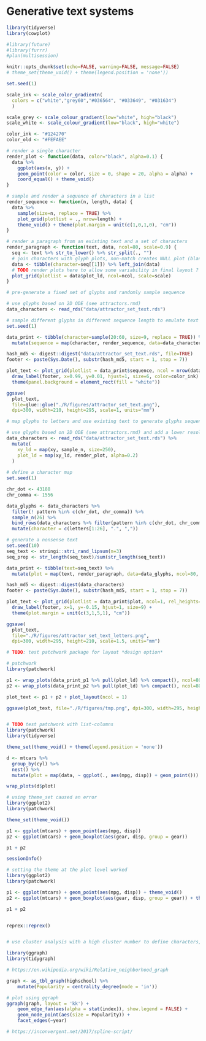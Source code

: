 
# Generative text systems 


```r
library(tidyverse)
library(cowplot)

#library(future)
#library(furrr)
#plan(multisession)

knitr::opts_chunk$set(echo=FALSE, warning=FALSE, message=FALSE)
# theme_set(theme_void() + theme(legend.position = 'none'))

set.seed(1)

scale_ink <- scale_color_gradientn(
  colors = c("white","grey60","#036564", "#033649", "#031634")
  )

scale_grey <- scale_colour_gradient(low="white", high="black")
scale_white <- scale_colour_gradient(low="black", high="white")

color_ink <- "#124270"
color_old <- "#FEFAEE"

```

```r

# render a single character
render_plot <- function(data, color="black", alpha=0.1) {
  data %>%
    ggplot(aes(x, y)) +
    geom_point(color = color, size = 0, shape = 20, alpha = alpha) +
    coord_equal() + theme_void()
}

# sample and render a sequence of characters in a list
render_sequence <- function(n, length, data) {
  data %>%
    sample(size=n, replace = TRUE) %>% 
    plot_grid(plotlist = ., nrow=length) + 
    theme_void() + theme(plot.margin = unit(c(1,0,1,0), "cm")) 
}

# render a paragraph from an existing text and a set of characters
render_paragraph <- function(text, data, ncol=80, scale=0.9) {
  seq <- text %>% str_to_lower() %>% str_split(., "") 
  # join characters with glyph plots, non-match creates NULL plot (blank space with cowplot)
  data <- tibble(character=seq[[1]]) %>% left_join(data) 
  # TODO render plots here to allow some variability in final layout ?
  plot_grid(plotlist = data$plot_ld, ncol=ncol, scale=scale)
}
```

```r
# pre-generate a fixed set of glyphs and randomly sample sequence

# use glyphs based on 2D ODE (see attractors.rmd)
data_characters <- read_rds("data/attractor_set_text.rds")

# sample different glyphs in different sequence length to emulate text
set.seed(1)

data_print <- tibble(character=sample(20:60, size=9, replace = TRUE)) %>% 
  mutate(sequence = map(character, render_sequence, data=data_characters$plot, length=60))

hash_md5 <- digest::digest("data/attractor_set_text.rds", file=TRUE)
footer <- paste(Sys.Date(), substr(hash_md5, start = 1, stop = 7))

plot_text <- plot_grid(plotlist = data_print$sequence, ncol = nrow(data_print)) + 
  draw_label(footer, x=0.99, y=0.01, hjust=1, size=6, color=color_ink) +
  theme(panel.background = element_rect(fill = "white"))

ggsave(
  plot_text,
  file=glue::glue("./R/figures/attractor_set_text.png"),
  dpi=300, width=210, height=295, scale=1, units="mm")

```

```r
# map glyphs to letters and use existing text to generate glyphs sequence

# use glyphs based on 2D ODE (see attractors.rmd) and add a lower resolution
data_characters <- read_rds("data/attractor_set_text.rds") %>% 
  mutate(
    xy_ld = map(xy, sample_n, size=250),
    plot_ld = map(xy_ld, render_plot, alpha=0.2)
  )
  
# define a character map
set.seed(1)

chr_dot <- 43188
chr_comma <- 1556

data_glyphs <- data_characters %>% 
  filter(! pattern %in% c(chr_dot, chr_comma)) %>% 
  sample_n(26) %>% 
  bind_rows(data_characters %>% filter(pattern %in% c(chr_dot, chr_comma))) %>%
  mutate(character = c(letters[1:26], ".", ","))

# generate a nonsense text
set.seed(10)
seq_text <- stringi::stri_rand_lipsum(n=3)
seq_prop <- str_length(seq_text)/sum(str_length(seq_text))

data_print <- tibble(text=seq_text) %>% 
  mutate(plot = map(text, render_paragraph, data=data_glyphs, ncol=80, scale=1))

hash_md5 <- digest::digest(data_characters)
footer <- paste(Sys.Date(), substr(hash_md5, start = 1, stop = 7))

plot_text <- plot_grid(plotlist = data_print$plot, ncol=1, rel_heights=c(seq_prop)) +
  draw_label(footer, x=1, y=-0.15, hjust=1, size=9) +
  theme(plot.margin = unit(c(3,1,5,1), "cm")) 

ggsave(
  plot_text,
  file="./R/figures/attractor_set_text_letters.png",
  dpi=300, width=295, height=210, scale=1.5, units="mm")

# TODO: test patchwork package for layout *design option*
```

```r
# patchwork
library(patchwork)

p1 <- wrap_plots(data_print_p1 %>% pull(plot_ld) %>% compact(), ncol=80)
p2 <- wrap_plots(data_print_p2 %>% pull(plot_ld) %>% compact(), ncol=80)

plot_text <- p1 + p2 + plot_layout(ncol = 1)

ggsave(plot_text, file="./R/figures/tmp.png", dpi=300, width=295, height=210, scale=1, units="mm")


# TODO test patchwork with list-columns
library(patchwork)
library(tidyverse)

theme_set(theme_void() + theme(legend.position = 'none'))

d <- mtcars %>% 
  group_by(cyl) %>% 
  nest() %>% 
  mutate(plot = map(data, ~ ggplot(., aes(mpg, disp)) + geom_point()))

wrap_plots(d$plot)

# using theme_set caused an error
library(ggplot2)
library(patchwork)

theme_set(theme_void())

p1 <- ggplot(mtcars) + geom_point(aes(mpg, disp)) 
p2 <- ggplot(mtcars) + geom_boxplot(aes(gear, disp, group = gear)) 

p1 + p2

sessionInfo()

# setting the theme at the plot level worked
library(ggplot2)
library(patchwork)

p1 <- ggplot(mtcars) + geom_point(aes(mpg, disp)) + theme_void()
p2 <- ggplot(mtcars) + geom_boxplot(aes(gear, disp, group = gear)) + theme_void()

p1 + p2


reprex::reprex()



```


```r
# use cluster analysis with a high cluster number to define characters, allowing for variability for each character/cluster.

```


```r
library(ggraph)
library(tidygraph)

# https://en.wikipedia.org/wiki/Relative_neighborhood_graph

graph <- as_tbl_graph(highschool) %>% 
    mutate(Popularity = centrality_degree(mode = 'in'))

# plot using ggraph
ggraph(graph, layout = 'kk') + 
    geom_edge_fan(aes(alpha = stat(index)), show.legend = FALSE) + 
    geom_node_point(aes(size = Popularity)) + 
    facet_edges(~year) 
```


```r
# https://inconvergent.net/2017/spline-script/
```

